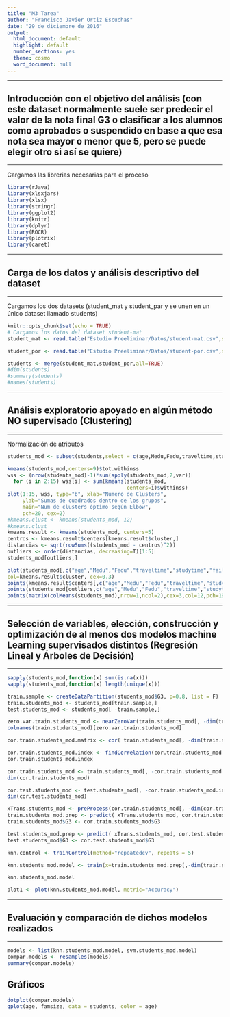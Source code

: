 ---
title: "M3 Tarea"
author: "Francisco Javier Ortiz Escuchas"
date: "29 de diciembre de 2016"
output:
  html_document: default
  highlight: default
  number_sections: yes
  theme: cosmo
  word_document: null
---

******
## Introducción con el objetivo del análisis (con este dataset normalmente suele ser predecir el valor de la nota final G3 o clasificar a los alumnos como aprobados o suspendido en base a que esa nota sea mayor o menor que 5, pero se puede elegir otro si así se quiere)
******

Cargamos las librerias necesarias para el proceso

```{r libraries,eval=TRUE,echo=TRUE}
library(rJava)
library(xlsxjars)
library(xlsx)
library(stringr)
library(ggplot2)
library(knitr)
library(dplyr)
library(ROCR)
library(plotrix)
library(caret)
```
******
## Carga de los datos y análisis descriptivo del dataset
******
Cargamos los dos datasets (student_mat y student_par y se unen en un único dataset llamado students)

```{r descriptive, echo=FALSE}
knitr::opts_chunk$set(echo = TRUE)
# Cargamos los datos del dataset student-mat
student_mat <- read.table("Estudio Preeliminar/Datos/student-mat.csv",sep=";",header=TRUE)

student_por <- read.table("Estudio Preeliminar/Datos/student-por.csv",sep=";",header=TRUE)

students <- merge(student_mat,student_por,all=TRUE)
#dim(students)
#summary(students)
#names(students)
```

******
## Análisis exploratorio apoyado en algún método NO supervisado (Clustering)
******
Normalización de atributos
```{r exploratory,eval=TRUE, echo=FALSE}
students_mod <- subset(students,select = c(age,Medu,Fedu,traveltime,studytime,failures,famrel,freetime,goout,G1,G2,G3))

kmeans(students_mod,centers=9)$tot.withinss
wss <- (nrow(students_mod)-1)*sum(apply(students_mod,2,var))
  for (i in 2:15) wss[i] <- sum(kmeans(students_mod,
                                       centers=i)$withinss)
plot(1:15, wss, type="b", xlab="Numero de Clusters",
     ylab="Sumas de cuadrados dentro de los grupos",
     main="Num de clusters óptimo según Elbow",
     pch=20, cex=2)
#kmeans.clust <- kmeans(students_mod, 12)
#kmeans.clust
kmeans.result <- kmeans(students_mod, centers=5)
centros <- kmeans.result$centers[kmeans.result$cluster,]
distancias <- sqrt(rowSums((students_mod - centros)^2))
outliers <- order(distancias, decreasing=T)[1:5]
students_mod[outliers,]

plot(students_mod[,c("age","Medu","Fedu","traveltime","studytime","failures","famrel","freetime","goout")], main="Detección de outliers", pch="o",
col=kmeans.result$cluster, cex=0.3)
points(kmeans.result$centers[,c("age","Medu","Fedu","traveltime","studytime","failures","famrel","freetime","goout")], col=1:5, pch=8, cex=1.5)
points(students_mod[outliers,c("age","Medu","Fedu","traveltime","studytime","failures","famrel","freetime","goout")], col=4, pch="+", cex=1.5)
points(matrix(colMeans(students_mod),nrow=1,ncol=2),cex=3,col=12,pch=19)
```
******
## Selección de variables, elección, construcción y optimización de al menos dos modelos machine Learning supervisados distintos (Regresión Lineal y Árboles de Decisión)
******
```{r selection,eval=TRUE, echo=FALSE}
sapply(students_mod,function(x) sum(is.na(x)))
sapply(students_mod,function(x) length(unique(x)))

train.sample <- createDataPartition(students_mod$G3, p=0.8, list = F)
train.students_mod <- students_mod[train.sample,]
test.students_mod <- students_mod[ -train.sample,]

zero.var.train.students_mod <- nearZeroVar(train.students_mod[, -dim(train.students_mod)[2]], saveMetrics = F)
colnames(train.students_mod)[zero.var.train.students_mod]

cor.train.students_mod.matrix <- cor( train.students_mod[, -dim(train.students_mod)[2]] )

cor.train.students_mod.index <- findCorrelation(cor.train.students_mod.matrix, 0.80)
cor.train.students_mod.index

cor.train.students_mod <- train.students_mod[, -cor.train.students_mod.index]
dim(cor.train.students_mod)

cor.test.students_mod <- test.students_mod[, -cor.train.students_mod.index]
dim(cor.test.students_mod)

xTrans.students_mod <- preProcess(cor.train.students_mod[, -dim(cor.train.students_mod)[2]])
train.students_mod.prep <- predict( xTrans.students_mod, cor.train.students_mod[,-dim(cor.train.students_mod)[2]])
train.students_mod$G3 <- cor.train.students_mod$G3

test.students_mod.prep <- predict( xTrans.students_mod, cor.test.students_mod[,-dim(cor.test.students_mod)[2]])
test.students_mod$G3 <- cor.test.students_mod$G3

knn.control <- trainControl(method="repeatedcv", repeats = 5)

knn.students_mod.model <- train(x=train.students_mod.prep[,-dim(train.students_mod.prep)[2]], y=train.students_mod.prep$G2, method="knn", tuneLength = 10, trControl = knn.control)

knn.students_mod.model

plot1 <- plot(knn.students_mod.model, metric="Accuracy")
```

******
## Evaluación y comparación de dichos modelos realizados
******
```{r comparation}
models <- list(knn.students_mod.model, svm.students_mod.model)
compar.models <- resamples(models)
summary(compar.models)

```

## Gráficos
```{r graphics, echo=FALSE}
dotplot(compar.models)
qplot(age, famsize, data = students, color = age)
```